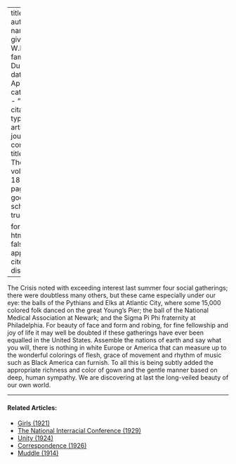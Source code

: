 
---
title: 'Balls'
author:
  - name:
      given: W.E.B.
      family: Du Bois
date: Apr. 1919
categories: 
  - ""
citation: 
  type: article-journal
  container-title: The Crisis
  volume: 18
  issue: 6
  page: 285
google-scholar: true

format:
  html:
    toc: false
    appendix-cite-as: display
---



<span class="small-caps">The Crisis</span> noted with exceeding interest last summer four social gatherings; there were doubtless many others, but these came especially under our eye: the balls of the Pythians and Elks at Atlantic City, where some 15,000 colored folk danced on the great Young's Pier; the ball of the National Medical Association at Newark; and the Sigma Pi Phi fraternity at Philadelphia. For beauty of face and form and robing, for fine fellowship and joy of life it may well be doubted if these gatherings have ever been equalled in the United States. Assemble the nations of earth and say what you will, there is nothing in white Europe or America that can measure up to the wonderful colorings of flesh, grace of movement and rhythm of music such as Black America can furnish. To all this is being subtly added the appropriate richness and color of gown and the gentle manner based on deep, human sympathy. We are discovering at last the long-veiled beauty of our own world.

<!-- Similar articles start here -->
<div  class="clear-wrap"></div>
<hr>
#### Related Articles:

* [Girls (1921)](/Volumes/22/05/girls.html)
* [The National Interracial Conference (1929)](/Volumes/36/02/national_interracial_conference.html)
* [Unity (1924)](/Volumes/28/03/unity.html)
* [Correspondence (1926)](/Volumes/31/05/correspondence.html)
* [Muddle (1914)](/Volumes/08/04/muddle.html)

<!-- Similar articles end here -->